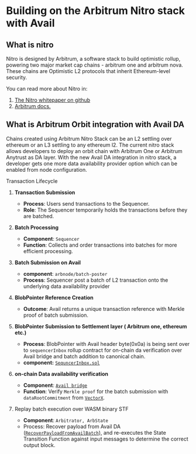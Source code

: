 # Building on the Arbitrum Nitro stack with Avail

## What is nitro

Nitro is designed by Arbitrum, a software stack to build optimistic rollup, powering two major market cap chains - arbitrum one and arbitrum nova.
These chains are Optimistic L2 protocols that inherit Ethereum-level security.

You can read more about Nitro in:
1. [The Nitro whitepaper on github](https://github.com/OffchainLabs/nitro/blob/master/docs/Nitro-whitepaper.pdf)
2. [Arbitrum docs.](https://docs.arbitrum.io/how-arbitrum-works/inside-arbitrum-nitro)

## What is Arbitrum Orbit integration with Avail DA

Chains created using Arbitrum Nitro Stack can be an L2 settling over ethereum or an L3 settling to any ethereum l2. 
The current nitro stack allows developers to deploy an orbit chain with Arbitrum One or Arbitrum Anytrust as DA layer.
With the new Avail DA integration in nitro stack, a developer gets one more data availability provider option which
can be enabled from node configuration.

Transaction Lifecycle

1. **Transaction Submission**
    - **Process**: Users send transactions to the Sequencer.
    - **Role**: The Sequencer temporarily holds the transactions before they are batched.
2. **Batch Processing**
    - **Component**: `Sequencer`
    - **Function**: Collects and order transactions into batches for more efficient processing.

3. **Batch Submission on Avail**
    - **component**: `arbnode/batch-poster`
    - **Process**: Sequencer post a batch of L2 transaction onto the underlying data availability provider

4. **BlobPointer Reference Creation**
    - **Outcome**: Avail returns a unique transaction reference with Merkle proof of 
    batch submission.

5. **BlobPointer Submission to Settlement layer ( Arbitrum one, ethereum etc.)**
    - **Process**: BlobPointer with Avail header byte(0x0a) is being sent over 
    to `sequencerInbox` rollup contract for on-chain da verification over Avail 
    bridge and batch addition to canonical chain.
    - **component:** [`SequncerInbox.sol`](https://github.com/availproject/nitro-contracts/blob/data-availability-verification-v2.3.1/src/bridge/SequencerInbox.sol#L587)

6. **on-chain Data availability verification** 
    - **Component**: [`Avail bridge`](https://sepolia.arbiscan.io/address/0x445651a824b8BcAEAcE5FA1D6656e21F3bdac4E2#code)
    - **Function**: Verify `Merkle proof` for the batch submission with `dataRootCommitment` from [`VectorX`](https://sepolia.arbiscan.io/address/0xbc281367e1f2db1c3e92255aa2f040b1c642ec75#events).

7. Replay batch execution over WASM binary STF
    - **Component**: `Arbitrator, ArbState`
    - Process: Recover payload from Avail DA ([`RecoverPayloadFromAvailBatch`](https://github.com/availproject/avail-nitro-adapter/blob/data-availability-verification-v2.3.1/arbstate/inbox.go#L169C6-L169C34)), 
    and re-executes the State Transition Function against input messages to determine 
    the correct output block.